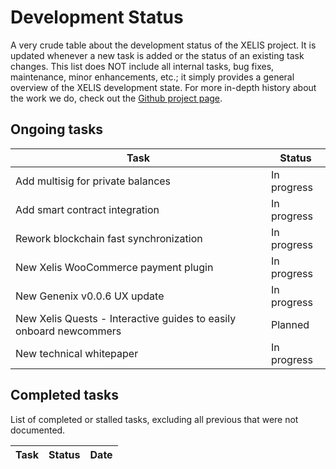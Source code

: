 # Development Status

A very crude table about the development status of the XELIS project.
It is updated whenever a new task is added or the status of an existing task changes.
This list does NOT include all internal tasks, bug fixes, maintenance, minor enhancements, etc.; 
it simply provides a general overview of the XELIS development state.
For more in-depth history about the work we do, check out the [Github project page](https://github.com/xelis-project).

## Ongoing tasks

| Task                          | Status       |
|-------------------------------|--------------|
| Add multisig for private balances | In progress  |
| Add smart contract integration    | In progress  |
| Rework blockchain fast synchronization | In progress  |
| New Xelis WooCommerce payment plugin | In progress |
| New Genenix v0.0.6 UX update | In progress |
| New Xelis Quests - Interactive guides to easily onboard newcommers | Planned |
| New technical whitepaper | In progress |

## Completed tasks

List of completed or stalled tasks, excluding all previous that were not documented.

| Task                          | Status       | Date |
|-------------------------------|--------------|------|